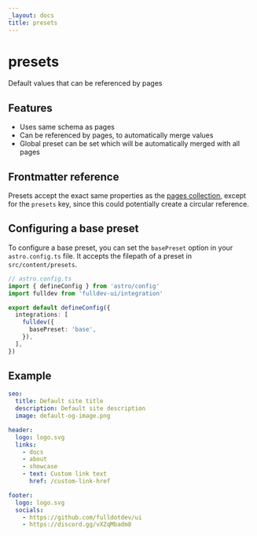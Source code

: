 ```yaml
---
_layout: docs
title: presets
---
```


# presets

Default values that can be referenced by pages

## Features

- Uses same schema as pages
- Can be referenced by pages, to automatically merge values
- Global preset can be set which will be automatically merged with all pages

## Frontmatter reference

Presets accept the exact same properties as the [pages collection](/docs/collections/pages/), except for the `presets` key, since this could potentially create a circular reference.

## Configuring a base preset

To configure a base preset, you can set the `basePreset` option in your `astro.config.ts` file. It accepts the filepath of a preset in `src/content/presets`.

```ts
// astro.config.ts
import { defineConfig } from 'astro/config'
import fulldev from 'fulldev-ui/integration'

export default defineConfig({
  integrations: [
    fulldev({
      basePreset: 'base',
    }),
  ],
})
```

## Example

```yml
seo:
  title: Default site title
  description: Default site description
  image: default-og-image.png

header:
  logo: logo.svg
  links:
    - docs
    - about
    - showcase
    - text: Custom link text
      href: /custom-link-href

footer:
  logo: logo.svg
  socials:
    - https://github.com/fulldotdev/ui
    - https://discord.gg/vXZqMbadm8
```
